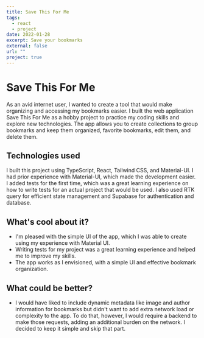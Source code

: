 ```yaml
---
title: Save This For Me
tags:
  - react
  - project
date: 2022-01-28
excerpt: Save your bookmarks
external: false
url: ""
project: true
---
```


# Save This For Me

As an avid internet user, I wanted to create a tool that would make organizing and accessing my bookmarks easier. I built the web application Save This For Me as a hobby project to practice my coding skills and explore new technologies. The app allows you to create collections to group bookmarks and keep them organized, favorite bookmarks, edit them, and delete them.

## Technologies used

I built this project using TypeScript, React, Tailwind CSS, and Material-UI. I had prior experience with Material-UI, which made the development easier. I added tests for the first time, which was a great learning experience on how to write tests for an actual project that would be used. I also used RTK query for efficient state management and Supabase for authentication and database.

## What's cool about it?

- I'm pleased with the simple UI of the app, which I was able to create using my experience with Material UI.
- Writing tests for my project was a great learning experience and helped me to improve my skills.
- The app works as I envisioned, with a simple UI and effective bookmark organization.

## What could be better?

- I would have liked to include dynamic metadata like image and author information for bookmarks but didn't want to add extra network load or complexity to the app. To do that, however, I would require a backend to make those requests, adding an additional burden on the network. I decided to keep it simple and skip that part.
